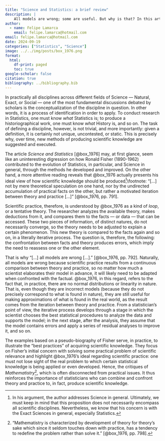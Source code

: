 ```yaml
---
title: "Science and Statistics: a brief review"
description: |
    All models are wrong; some are useful. But why is that? In this article, we review Box's (1976) paper on the iterative process of scientific knowledge production.
author:
  - name: Felipe Lamarca
    email: felipe.lamarca@hotmail.com
email: felipe.lamarca@hotmail.com
date: 2024-09-19
categories: ["Statistics", "Science"]
image: ../../img/posts/box_1976.png
format:
  html:
    df-print: paged
    toc: true
google-scholar: false
citation: true
bibliography: ../bibliography.bib
---
```


In practically all disciplines across different fields of Science — Natural, Exact, or Social — one of the most fundamental discussions debated by scholars is the conceptualization of the discipline in question. In other words, it is a process of identification in order to apply. To conduct research in Statistics, one must know *what* Statistics is; to produce a historiographical work, one must know *what* History is, and so on. The task of defining a discipline, however, is not trivial, and more importantly: given a definition, it is certainly not unique, uncontested, or static. This is precisely why, over time, new methods of producing scientific knowledge are suggested and executed.

The article *Science and Statistics* [@box_1976] may, at first glance, seem like an uninteresting digression on how Ronald Fisher (1890-1962) contributed to the evolution of Statistics, in particular, and Science in general, through the methods he developed and improved. On the other hand, a more attentive reading reveals that @box_1976 actually presents his ideal view of how scientific knowledge should be produced[^1]\footnote: "[...] not by mere theoretical speculation on one hand, nor by the undirected accumulation of practical facts on the other, but rather a motivated iteration between theory and practice [...]" [@box_1976, pp. 791]. 

Scientific practice, therefore, is understood by @box_1976 as a kind of *loop*, or a tentative theory. The researcher analyzes the available theory, makes deductions from it, and compares them to the facts — or data — that can be accessed. These two pieces of information, of distinct natures, do not necessarily converge, so the theory needs to be adjusted to explain a certain phenomenon. This new theory is compared to the facts again and so on, in a literally iterative process. The question is, therefore, the following: the confrontation between facts and theory produces errors, which imply the need to reassess one or the other element.

That is why "[...] all models are wrong [...]." [@box_1976, pp. 792]. Naturally, all models are wrong because scientific practice results from a continuous comparison between theory and practice, so no matter how much a scientist elaborates their model in advance, it will likely need to be adapted when confronted with the factual. @box_1976, in this regard, refers to the fact that, in practice, there are no normal distributions or linearity in nature. That is, even though they are incorrect models (because they do not precisely correspond to what is found in nature), they are still useful for making approximations of what is found in the real world, as the result comes from the iteration between theory and practice. From a statistician’s point of view, the iterative process develops through a stage in which the scientist chooses the best statistical procedures to analyze the data and supports the model; in the next stage, after the analysis, they assume that the model contains errors and apply a series of residual analyses to improve it, and so on.

The examples based on a pseudo-biography of Fisher serve, in practice, to illustrate the "best practices" of acquiring scientific knowledge. They focus on Fisher's initial concern with solving some practical problem of scientific relevance and highlight @box_1976's ideal regarding scientific practice: one must not lose sight of the real problem to which certain statistical knowledge is being applied or even developed. Hence, the critiques of *Mathematistry*[^2], which is often disconnected from practical issues. It thus reinforces the importance of statisticians who can combine and confront theory and practice to, in fact, produce scientific knowledge. 

[^1]: In his argument, the author addresses Science in general. Ultimately, we must keep in mind that this proposition does not necessarily encompass all scientific disciplines. Nevertheless, we know that his concern is with the Exact Sciences in general, especially Statistics.

[^2]: "Mathematistry is characterized by development of theory for theory's sake which since it seldom touches down with practice, has a tendency to redefine the problem rather than solve it." [@box_1976, pp. 798].